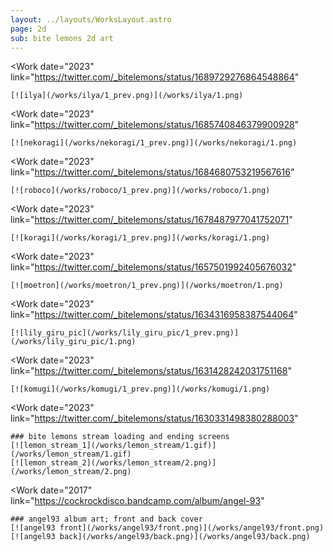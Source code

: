 ```yaml
---
layout: ../layouts/WorksLayout.astro
page: 2d
sub: bite lemons 2d art
---
```


<Work
    date="2023"
    link="https://twitter.com/_bitelemons/status/1689729276864548864"
>
    [![ilya](/works/ilya/1_prev.png)](/works/ilya/1.png)
</Work>

<Work
    date="2023"
    link="https://twitter.com/_bitelemons/status/1685740846379900928"
>
    [![nekoragi](/works/nekoragi/1_prev.png)](/works/nekoragi/1.png)
</Work>

<Work
    date="2023"
    link="https://twitter.com/_bitelemons/status/1684680753219567616"
>
    [![roboco](/works/roboco/1_prev.png)](/works/roboco/1.png)
</Work>

<Work
    date="2023"
    link="https://twitter.com/_bitelemons/status/1678487977041752071"
>
    [![koragi](/works/koragi/1_prev.png)](/works/koragi/1.png)
</Work>

<Work
    date="2023"
    link="https://twitter.com/_bitelemons/status/1657501992405676032"
>
    [![moetron](/works/moetron/1_prev.png)](/works/moetron/1.png)
</Work>

<Work
    date="2023"
    link="https://twitter.com/_bitelemons/status/1634316958387544064"
>
    [![lily_giru_pic](/works/lily_giru_pic/1_prev.png)](/works/lily_giru_pic/1.png)
</Work>

<Work
    date="2023"
    link="https://twitter.com/_bitelemons/status/1631428242031751168"
>
    [![komugi](/works/komugi/1_prev.png)](/works/komugi/1.png)
</Work>

<Work
    date="2023"
    link="https://twitter.com/_bitelemons/status/1630331498380288003"
>
    ### bite lemons stream loading and ending screens
    [![lemon_stream_1](/works/lemon_stream/1.gif)](/works/lemon_stream/1.gif)
    [![lemon_stream_2](/works/lemon_stream/2.png)](/works/lemon_stream/2.png)
</Work>

<Work
    date="2017"
    link="https://cockrockdisco.bandcamp.com/album/angel-93"
>
    ### angel93 album art; front and back cover
    [![angel93 front](/works/angel93/front.png)](/works/angel93/front.png)
    [![angel93 back](/works/angel93/back.png)](/works/angel93/back.png)
</Work>